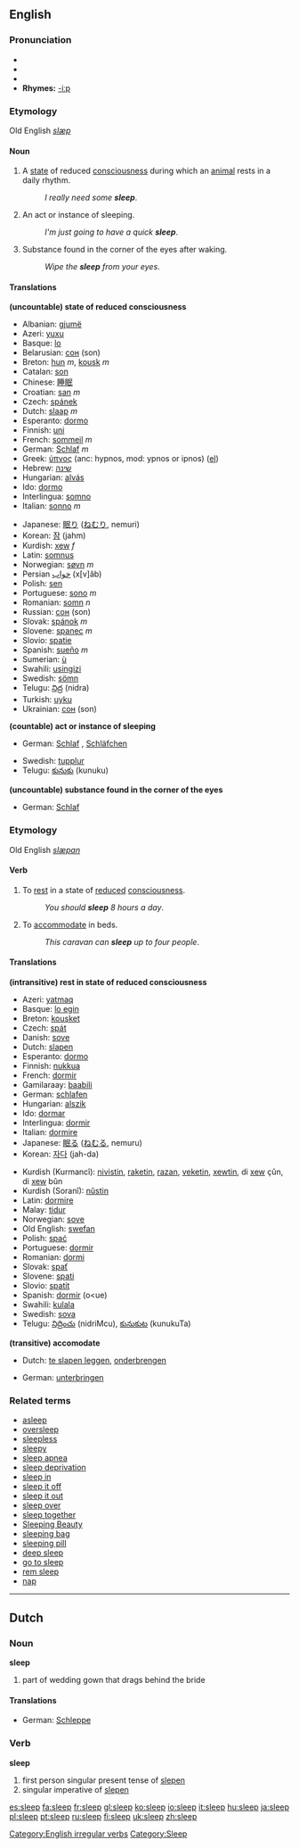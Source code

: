 {{wikipedia}}
==English==

===Pronunciation===
*{{AHD|slēp}}
*{{IPA|/sliːp/}}
*{{SAMPA|/sli:p/}}
*'''Rhymes:''' [[Rhymes:English:-iːp|-iːp]]
===Etymology===
Old English ''[[slæp]]''

====Noun====
{{en-noun|s|-}}

#{{uncountable}} A [[state]] of reduced [[consciousness]] during which an [[animal]] rests in a daily rhythm.
#:''I really need some '''sleep'''''.
#{{countable}} {{informal}} An act or instance of sleeping.
#:''I'm just going to have a quick '''sleep'''''.
#{{uncountable}} Substance found in the corner of the eyes after waking.<!-- slang or colloquial? usage outside Australia? -->
#:''Wipe the '''sleep''' from your eyes''.

====Translations====
'''(uncountable) state of reduced consciousness'''
{{top}}
*Albanian: [[gjumë]]
*Azeri: [[yuxu]]
*Basque: [[lo]]
*Belarusian: [[сон]] (son)
*Breton: [[hun]] ''m'',  [[kousk]] ''m''
*Catalan: [[son]]
*Chinese: [[睡眠]]
*Croatian: [[san]] ''m''
*Czech: [[spánek]]
*Dutch: [[slaap]] ''m''
*Esperanto: [[dormo]]
*Finnish: [[uni]]
*French: [[sommeil]] ''m''
*German: [[Schlaf]] ''m''
*Greek: [[ύπνος]] (anc: hypnos, mod: ypnos or ipnos) ([[:el:Ύπνος|el]])
*Hebrew: [[שינה]]
*Hungarian: [[alvás]]
*Ido: [[dormo]]
*Interlingua: [[somno]]
*Italian: [[sonno]] ''m''
{{mid}}
*Japanese: [[眠り]] ([[ねむり]], nemuri)
*Korean: [[잠]] (jahm)
*Kurdish: [[xew]] ''f''
*Latin: [[somnus]]
*Norwegian: [[søvn]] ''m''
*Persian [[خواب]] (x[v]âb)
*Polish: [[sen]]
*Portuguese: [[sono]] ''m''
*Romanian: [[somn]] ''n''
*Russian: [[сон]] (son)
*Slovak: [[spánok]] ''m''
*Slovene: [[spanec]] ''m''
*Slovio: [[spatie]]
*Spanish: [[sueño]] ''m''
*Sumerian: [[ù#Sumerian|ù]]
*Swahili: [[usingizi]]
*Swedish: [[sömn]]
*Telugu: [[నిద్ర]] (nidra)
*Turkish: [[uyku]]
*Ukrainian: [[сон]] (son)
{{bottom}}

'''(countable) act or instance of sleeping'''
{{top}}
*German: [[Schlaf]] {{m}}, [[Schläfchen]] {{n}}
{{mid}}
*Swedish: [[tupplur]]
*Telugu: [[కునుకు]] (kunuku)
{{bottom}}

'''(uncountable) substance found in the corner of the eyes'''
{{top}}
*German: [[Schlaf]] {{m}}
{{mid}}
{{bottom}}

===Etymology===
Old English ''[[slæpan]]''

====Verb====
[[Category:English irregular verbs]]
{{en-verb|sleeps|sleeping|slept}}

#{{intransitive}} To [[rest]] in a state of [[reduce]]d [[consciousness]].
#:''You should '''sleep''' 8 hours a day''.
#{{transitive}} To [[accommodate]] in beds.
#:''This caravan can '''sleep''' up to four people''.

====Translations====
'''(intransitive) rest in state of reduced consciousness'''
{{top}}
*Azeri: [[yatmaq]]
*Basque: [[lo egin]]
*Breton: [[kousket]]
*Czech: [[spát]]
*Danish: [[sove]]
*Dutch: [[slapen]]
*Esperanto: [[dormo]]
*Finnish: [[nukkua]]
*French: [[dormir]]
*Gamilaraay: [[baabili]]
*German: [[schlafen]]
*Hungarian: [[alszik]]
*Ido: [[dormar]]
*Interlingua: [[dormir]]
*Italian: [[dormire]]
*Japanese: [[眠る]] ([[ねむる]], nemuru)
*Korean: [[자다]] (jah-da)
{{mid}}
*Kurdish (Kurmancî): [[nivistin]], [[raketin]], [[razan]], [[veketin]], [[xewtin]], di [[xew]] çûn, di [[xew]] bûn
*Kurdish (Soranî): [[nûstin]]
*Latin: [[dormire]]
*Malay: [[tidur]]
*Norwegian: [[sove]]
*Old English: [[swefan]]
*Polish: [[spać]]
*Portuguese: [[dormir]]
*Romanian: [[dormi]]
*Slovak: [[spať]]
*Slovene: [[spati]]
*Slovio: [[spatit]]
*Spanish: [[dormir]] (o<ue)
*Swahili: [[kulala]]
*Swedish: [[sova]]
*Telugu: [[నిద్రించు]] (nidriMcu), [[కునుకుట]] (kunukuTa)
{{bottom}}

'''(transitive) accomodate'''
{{top}}
*Dutch: [[te slapen leggen]], [[onderbrengen]]
{{mid}}
*German: [[unterbringen]]
{{bottom}}

===Related terms===
*[[asleep]]
*[[oversleep]]
*[[sleepless]]
*[[sleepy]]
*[[sleep apnea]]
*[[sleep deprivation]]
*[[sleep in]]
*[[sleep it off]]
*[[sleep it out]]
*[[sleep over]]
*[[sleep together]]
*[[Sleeping Beauty]]
*[[sleeping bag]]
*[[sleeping pill]]
*[[deep sleep]]
*[[go to sleep]]
*[[rem sleep]]<!-- or is it REM sleep - or both? -->
*[[nap]]

{{rank|ago|easily|condition|686|sleep|ex|mere|agreement}}

----

==Dutch==

===Noun===
'''sleep'''

# part of wedding gown that drags behind the bride

====Translations====
*German: [[Schleppe]] {{f}}

===Verb===
'''sleep'''

# first person singular present tense of [[slepen]]
# singular imperative of [[slepen]]

[[Category:Sleep]]

[[es:sleep]]
[[fa:sleep]]
[[fr:sleep]]
[[gl:sleep]]
[[ko:sleep]]
[[io:sleep]]
[[it:sleep]]
[[hu:sleep]]
[[ja:sleep]]
[[pl:sleep]]
[[pt:sleep]]
[[ru:sleep]]
[[fi:sleep]]
[[uk:sleep]]
[[zh:sleep]]